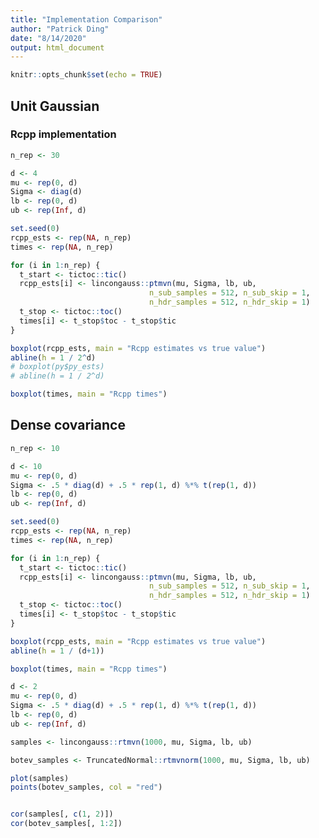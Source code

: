 ```yaml
---
title: "Implementation Comparison"
author: "Patrick Ding"
date: "8/14/2020"
output: html_document
---
```


```r
knitr::opts_chunk$set(echo = TRUE)
```

## Unit Gaussian

### Rcpp implementation

```r
n_rep <- 30

d <- 4
mu <- rep(0, d)
Sigma <- diag(d)
lb <- rep(0, d)
ub <- rep(Inf, d)

set.seed(0)
rcpp_ests <- rep(NA, n_rep)
times <- rep(NA, n_rep)

for (i in 1:n_rep) {
  t_start <- tictoc::tic()
  rcpp_ests[i] <- lincongauss::ptmvn(mu, Sigma, lb, ub, 
                               n_sub_samples = 512, n_sub_skip = 1,
                               n_hdr_samples = 512, n_hdr_skip = 1)
  t_stop <- tictoc::toc()
  times[i] <- t_stop$toc - t_stop$tic
}
```

```r
boxplot(rcpp_ests, main = "Rcpp estimates vs true value")
abline(h = 1 / 2^d)
# boxplot(py$py_ests)
# abline(h = 1 / 2^d)
```

```r
boxplot(times, main = "Rcpp times")
```
## Dense covariance

```r
n_rep <- 10

d <- 10
mu <- rep(0, d)
Sigma <- .5 * diag(d) + .5 * rep(1, d) %*% t(rep(1, d))
lb <- rep(0, d)
ub <- rep(Inf, d)

set.seed(0)
rcpp_ests <- rep(NA, n_rep)
times <- rep(NA, n_rep)

for (i in 1:n_rep) {
  t_start <- tictoc::tic()
  rcpp_ests[i] <- lincongauss::ptmvn(mu, Sigma, lb, ub, 
                               n_sub_samples = 512, n_sub_skip = 1,
                               n_hdr_samples = 512, n_hdr_skip = 1)
  t_stop <- tictoc::toc()
  times[i] <- t_stop$toc - t_stop$tic
}
```

```r
boxplot(rcpp_ests, main = "Rcpp estimates vs true value")
abline(h = 1 / (d+1))

boxplot(times, main = "Rcpp times")
```


```r
d <- 2
mu <- rep(0, d)
Sigma <- .5 * diag(d) + .5 * rep(1, d) %*% t(rep(1, d))
lb <- rep(0, d)
ub <- rep(Inf, d)

samples <- lincongauss::rtmvn(1000, mu, Sigma, lb, ub)

botev_samples <- TruncatedNormal::rtmvnorm(1000, mu, Sigma, lb, ub)

plot(samples)
points(botev_samples, col = "red")


cor(samples[, c(1, 2)])
cor(botev_samples[, 1:2])
```
